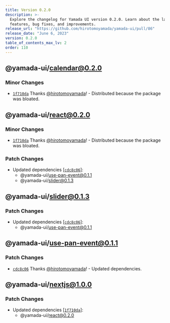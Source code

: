 ```yaml
---
title: Version 0.2.0
description: >-
  Explore the changelog for Yamada UI version 0.2.0. Learn about the latest
  features, bug fixes, and improvements.
release_url: "https://github.com/hirotomoyamada/yamada-ui/pull/86"
release_date: "June 6, 2023"
version: 0.2.0
table_of_contents_max_lv: 2
order: 110
---
```


## @yamada-ui/calendar@0.2.0

### Minor Changes

- [`1f710da`](https://github.com/hirotomoyamada/yamada-ui/commit/1f710daea03dcfd31e48b0a2022a91bbea047215) Thanks [@hirotomoyamada](https://github.com/hirotomoyamada)! - Distributed because the package was bloated.

## @yamada-ui/react@0.2.0

### Minor Changes

- [`1f710da`](https://github.com/hirotomoyamada/yamada-ui/commit/1f710daea03dcfd31e48b0a2022a91bbea047215) Thanks [@hirotomoyamada](https://github.com/hirotomoyamada)! - Distributed because the package was bloated.

### Patch Changes

- Updated dependencies \[[`cdc8c06`](https://github.com/hirotomoyamada/yamada-ui/commit/cdc8c068de01b46845dbcf2637521608344cb366)]:
  - @yamada-ui/use-pan-event@0.1.1
  - @yamada-ui/slider@0.1.3

## @yamada-ui/slider@0.1.3

### Patch Changes

- Updated dependencies \[[`cdc8c06`](https://github.com/hirotomoyamada/yamada-ui/commit/cdc8c068de01b46845dbcf2637521608344cb366)]:
  - @yamada-ui/use-pan-event@0.1.1

## @yamada-ui/use-pan-event@0.1.1

### Patch Changes

- [`cdc8c06`](https://github.com/hirotomoyamada/yamada-ui/commit/cdc8c068de01b46845dbcf2637521608344cb366) Thanks [@hirotomoyamada](https://github.com/hirotomoyamada)! - Updated dependencies.

## @yamada-ui/nextjs@1.0.0

### Patch Changes

- Updated dependencies \[[`1f710da`](https://github.com/hirotomoyamada/yamada-ui/commit/1f710daea03dcfd31e48b0a2022a91bbea047215)]:
  - @yamada-ui/react@0.2.0
